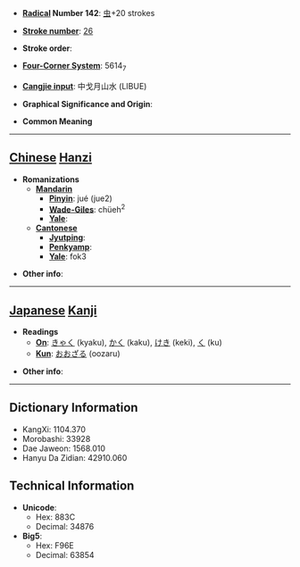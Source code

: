 * '''[[Wiktionary:Chinese radical index| Radical]] Number 142''': [[Wiktionary:Chinese radical index 虫|虫]]+20 strokes

* '''[[Wiktionary:Chinese total strokes index|Stroke number]]''': [[Wiktionary:Chinese total strokes index 26|26]]

* '''Stroke order''': 

* '''[[Wiktionary:Chinese four corner index|Four-Corner System]]''': 5614<sub>7</sub>

* '''[[Wiktionary:Chinese Cangjie index|Cangjie input]]''': 中戈月山水 (LIBUE)

* '''Graphical Significance and Origin''': 

* '''Common Meaning'''

----

== [[Chinese]] [[Hanzi]] ==

* '''Romanizations'''
** '''[[Mandarin]]'''
*** '''[[Pinyin]]''': jué (jue2)
*** '''[[Wade-Giles]]''': chüeh<sup>2</sup>
*** '''[[Yale]]''': 
** '''[[Cantonese]]'''
*** '''[[Jyutping]]''':
*** '''[[Penkyamp]]''': 
*** '''[[Yale]]''': fok3

* '''Other info''': 

----

== [[Japanese]] [[Kanji]] ==

* '''Readings'''
** '''[[On]]''': [[きゃく]] (kyaku), [[かく]] (kaku), [[けき]] (keki), [[く]] (ku)
** '''[[Kun]]''': [[おおざる]] (oozaru)

* '''Other info''':  

----

== Dictionary Information ==

* KangXi: 1104.370
* Morobashi: 33928
* Dae Jaweon: 1568.010
* Hanyu Da Zidian: 42910.060

== Technical Information ==

* '''Unicode''':
** Hex: 883C
** Decimal: 34876
* '''Big5''':
** Hex: F96E
** Decimal: 63854